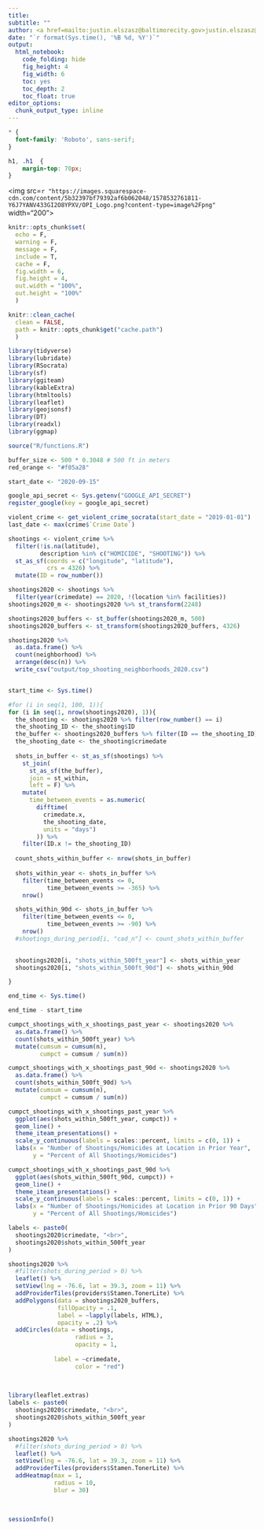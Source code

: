 ```yaml
---
title: 
subtitle: ""
author: <a href=mailto:justin.elszasz@baltimorecity.gov>justin.elszasz@baltimorecity.gov</a>
date: "`r format(Sys.time(), '%B %d, %Y')`"
output:
  html_notebook:
    code_folding: hide
    fig_height: 4
    fig_width: 6
    toc: yes
    toc_depth: 2
    toc_float: true
editor_options: 
  chunk_output_type: inline
---
```


<style>
@import url('https://fonts.googleapis.com/css2?family=Roboto:wght@300&display=swap');
</style>

```css
* {
  font-family: 'Roboto', sans-serif;
}

h1, .h1  {
    margin-top: 70px;
}
```

<img src=`r "https://images.squarespace-cdn.com/content/5b32397bf79392af6b062048/1578532761811-Y6J7YANV433GI2O8YPXV/OPI_Logo.png?content-type=image%2Fpng"` width="200">

```r
knitr::opts_chunk$set(
  echo = F,
  warning = F,
  message = F,
  include = T,
  cache = F,
  fig.width = 6, 
  fig.height = 4,
  out.width = "100%", 
  out.height = "100%"
  )

knitr::clean_cache(
  clean = FALSE, 
  path = knitr::opts_chunk$get("cache.path")
  )
```

```r
library(tidyverse)
library(lubridate)
library(RSocrata)
library(sf)
library(ggiteam)
library(kableExtra)
library(htmltools)
library(leaflet)
library(geojsonsf)
library(DT)
library(readxl)
library(ggmap)
```

```r
source("R/functions.R")
```


```r
buffer_size <- 500 * 0.3048 # 500 ft in meters
red_orange <- "#f05a28"

start_date <- "2020-09-15"
```

```r
google_api_secret <- Sys.getenv("GOOGLE_API_SECRET")
register_google(key = google_api_secret)
```

```r
violent_crime <- get_violent_crime_socrata(start_date = "2019-01-01")
last_date <- max(crime$`Crime Date`)
```


```r
shootings <- violent_crime %>%
  filter(!is.na(latitude),
         description %in% c("HOMICIDE", "SHOOTING")) %>%
  st_as_sf(coords = c("longitude", "latitude"),
           crs = 4326) %>%
  mutate(ID = row_number())
```

```r
shootings2020 <- shootings %>% 
  filter(year(crimedate) == 2020, !(location %in% facilities))
shootings2020_m <- shootings2020 %>% st_transform(2248)

shootings2020_buffers <- st_buffer(shootings2020_m, 500)
shootings2020_buffers <- st_transform(shootings2020_buffers, 4326)
```

```r
shootings2020 %>%
  as.data.frame() %>%
  count(neighborhood) %>%
  arrange(desc(n)) %>%
  write_csv("output/top_shooting_neighborhoods_2020.csv")
```

```r

```



```r
start_time <- Sys.time()

#for (i in seq(1, 100, 1)){
for (i in seq(1, nrow(shootings2020), 1)){
  the_shooting <- shootings2020 %>% filter(row_number() == i)
  the_shooting_ID <- the_shooting$ID
  the_buffer <- shootings2020_buffers %>% filter(ID == the_shooting_ID)
  the_shooting_date <- the_shooting$crimedate
  
  shots_in_buffer <- st_as_sf(shootings) %>%
    st_join(
      st_as_sf(the_buffer), 
      join = st_within, 
      left = F) %>%
    mutate(
      time_between_events = as.numeric(
        difftime(
          crimedate.x, 
          the_shooting_date, 
          units = "days")
        )) %>%
    filter(ID.x != the_shooting_ID)
  
  count_shots_within_buffer <- nrow(shots_in_buffer)
  
  shots_within_year <- shots_in_buffer %>%
    filter(time_between_events <= 0,
           time_between_events >= -365) %>%
    nrow()

  shots_within_90d <- shots_in_buffer %>%
    filter(time_between_events <= 0,
           time_between_events >= -90) %>%
    nrow()
  #shootings_during_period[i, "cad_n"] <- count_shots_within_buffer
  

  shootings2020[i, "shots_within_500ft_year"] <- shots_within_year
  shootings2020[i, "shots_within_500ft_90d"] <- shots_within_90d

}

end_time <- Sys.time()

end_time - start_time
```



```r
cumpct_shootings_with_x_shootings_past_year <- shootings2020 %>%
  as.data.frame() %>%
  count(shots_within_500ft_year) %>%
  mutate(cumsum = cumsum(n),
         cumpct = cumsum / sum(n))

```

```r
cumpct_shootings_with_x_shootings_past_90d <- shootings2020 %>%
  as.data.frame() %>%
  count(shots_within_500ft_90d) %>%
  mutate(cumsum = cumsum(n),
         cumpct = cumsum / sum(n))

```

```r
cumpct_shootings_with_x_shootings_past_year %>%
  ggplot(aes(shots_within_500ft_year, cumpct)) +
  geom_line() +
  theme_iteam_presentations() +
  scale_y_continuous(labels = scales::percent, limits = c(0, 1)) +
  labs(x = "Number of Shootings/Homicides at Location in Prior Year",
       y = "Percent of All Shootings/Homicides")
```


```r
cumpct_shootings_with_x_shootings_past_90d %>%
  ggplot(aes(shots_within_500ft_90d, cumpct)) +
  geom_line() +
  theme_iteam_presentations() +
  scale_y_continuous(labels = scales::percent, limits = c(0, 1)) +
  labs(x = "Number of Shootings/Homicides at Location in Prior 90 Days",
       y = "Percent of All Shootings/Homicides")
```


```r
labels <- paste0(
  shootings2020$crimedate, "<br>",
  shootings2020$shots_within_500ft_year
)

shootings2020 %>%
  #filter(shots_during_period > 0) %>%
  leaflet() %>%
  setView(lng = -76.6, lat = 39.3, zoom = 11) %>%
  addProviderTiles(providers$Stamen.TonerLite) %>%
  addPolygons(data = shootings2020_buffers,
              fillOpacity = .1,
              label = ~lapply(labels, HTML),
              opacity = .2) %>%
  addCircles(data = shootings,
                   radius = 3,
                   opacity = 1,
                   
             label = ~crimedate,
                   color = "red") 
  
  
```

```r
library(leaflet.extras)
labels <- paste0(
  shootings2020$crimedate, "<br>",
  shootings2020$shots_within_500ft_year
)

shootings2020 %>%
  #filter(shots_during_period > 0) %>%
  leaflet() %>%
  setView(lng = -76.6, lat = 39.3, zoom = 11) %>%
  addProviderTiles(providers$Stamen.TonerLite) %>%
  addHeatmap(max = 1,
             radius = 10,
             blur = 30)
  
  
```

```r
sessionInfo()
```

